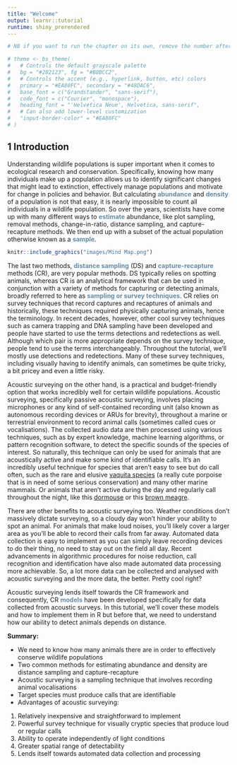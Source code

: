 ```yaml
---
title: "Welcome"
output: learnr::tutorial
runtime: shiny_prerendered
---
```



```r

# NB if you want to run the chapter on its own, remove the number after setup in the chunk name

# theme <- bs_theme(
#   # Controls the default grayscale palette
#   bg = "#202123", fg = "#B8BCC2",
#   # Controls the accent (e.g., hyperlink, button, etc) colors
#   primary = "#EA80FC", secondary = "#48DAC6",
#   base_font = c("Grandstander", "sans-serif"),
#   code_font = c("Courier", "monospace"),
#   heading_font = "'Helvetica Neue', Helvetica, sans-serif",
#   # Can also add lower-level customization
#   "input-border-color" = "#EA80FC"
# )

```

## 1 Introduction 

Understanding wildlife populations is super important when it comes to ecological research and conservation. Specifically, knowing how many individuals make up a population allows us to identify significant changes that might lead to extinction, effectively manage populations and motivate for change in policies and behavior.  But calculating [abundance]{style="color:#668BA4;font-weight:bold;"} and [density]{style="color:#668BA4;font-weight:bold;"} of a population is not that easy, it is nearly impossible to count all individuals in a wildlife population. So over the years, scientists have come up with many different ways to [estimate]{style="color:#668BA4;font-weight:bold;"} abundance, like plot sampling, removal methods, change-in-ratio, distance sampling, and capture-recapture methods. We then end up with a subset of the actual population otherwise known as a [sample]{style="color:#668BA4;font-weight:bold;"}.  
  
```r

knitr::include_graphics("images/Mind Map.png") 
```

The last two methods, [distance sampling]{style="color:#668BA4;font-weight:bold;"} (DS) and [capture-recapture]{style="color:#668BA4;font-weight:bold;"} methods (CR), are very popular methods. DS typically relies on spotting animals, whereas CR is an analytical framework that can be used in conjunction with a variety of methods for capturing or detecting animals, broadly referred to here as [sampling or survey techniques]{style="color:#668BA4;font-weight:bold;"}. CR relies on survey techniques that record captures and recaptures of animals and historically, these techniques required physically capturing animals, hence the terminology. In recent decades, however, other cool survey techniques such as camera trapping and DNA sampling have been developed and people have started to use the terms detections and redetections as well. Although which pair is more appropriate depends on the survey technique, people tend to use the terms interchangeably. Throughout the tutorial, we'll mostly use detections and redetections. Many of these survey techniques, including visually having to identify animals, can sometimes be quite tricky, a bit pricey and even a little risky. 

Acoustic surveying on the other hand, is a practical and budget-friendly option that works incredibly well for certain wildlife populations. Acoustic surveying, specifically passive acoustic surveying, involves placing microphones or any kind of self-contained recording unit (also known as autonomous recording devices or ARUs for brevity), throughout a marine or terrestrial environment to record animal calls (sometimes called cues or vocalisations). The collected audio data are then processed using various techniques, such as by expert knowledge, machine learning algorithms, or pattern recognition software, to detect the specific sounds of the species of interest. So naturally, this technique can only be used for animals that are acoustically active and make some kind of identifiable calls. It's an incredibly useful technique for species that aren’t easy to see but do call often, such as the rare and elusive <a href="https://www.youtube.com/watch?v=COQF0ZI0yKY" target="_blank"> vaquita species</a> (a really cute porpoise that is in need of some serious conservation) and many other marine mammals. Or animals that aren't active during the day and regularly call throughout the night, like this <a href="https://animalia.bio/edible-dormouse" target="_blank"> dormouse</a> or this <a href="https://dosits.org/galleries/audio-gallery/fishes/brown-meagre/" target="_blank"> brown meagre</a>. 

There are other benefits to acoustic surveying too. Weather conditions don’t massively dictate surveying, so a cloudy day won’t hinder your ability to spot an animal. For animals that make loud noises, you’ll likely cover a larger area as you’ll be able to record their calls from far away. Automated data collection is easy to implement as you can simply leave recording devices to do their thing, no need to stay out on the field all day. Recent advancements in algorithmic procedures for noise reduction, call recognition and identification have also made automated data processing more achievable. So, a lot more data can be collected and analysed with acoustic surveying and the more data, the better. Pretty cool right? 

Acoustic surveying lends itself towards the CR framework and consequently, CR [models]{style="color:#668BA4;font-weight:bold;"} have been developed specifically for data collected from acoustic surveys. In this tutorial, we'll cover these models and how to implement them in R but before that, we need to understand how our ability to detect animals depends on distance. 

::: learnBox
**Summary:** 

- We need to know how many animals there are in order to effectively conserve wildlife populations
- Two common methods for estimating abundance and density are distance sampling and capture-recapture
- Acoustic surveying is a sampling technique that involves recording animal vocalisations
- Target species must produce calls that are identifiable
- Advantages of acoustic surveying:

1. Relatively inexpensive and straightforward to implement
2. Powerful survey technique for visually cryptic species that produce loud or regular calls
3. Ability to operate independently of light conditions
4. Greater spatial range of detectability 
5. Lends itself towards automated data collection and processing
:::




